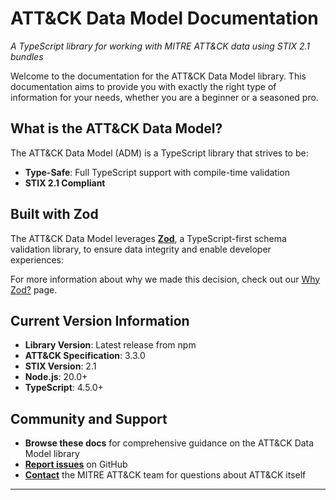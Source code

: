 # ATT&CK Data Model Documentation

*A TypeScript library for working with MITRE ATT&CK data using STIX 2.1 bundles*

Welcome to the documentation for the ATT&CK Data Model library.
This documentation aims to provide you with exactly the right type of information for your needs, whether you are a beginner or a seasoned pro.

## What is the ATT&CK Data Model?

The ATT&CK Data Model (ADM) is a TypeScript library that strives to be:

- **Type-Safe**: Full TypeScript support with compile-time validation
- **STIX 2.1 Compliant**

## Built with Zod

The ATT&CK Data Model leverages **[Zod](https://zod.dev/)**, a TypeScript-first schema validation library, to ensure data integrity and enable developer experiences:

For more information about why we made this decision, check out our [Why Zod?](/docs/principles/why-zod) page.

## Current Version Information

- **Library Version**: Latest release from npm
- **ATT&CK Specification**: 3.3.0
- **STIX Version**: 2.1
- **Node.js**: 20.0+
- **TypeScript**: 4.5.0+

## Community and Support

- **Browse these docs** for comprehensive guidance on the ATT&CK Data Model library
- **[Report issues](https://github.com/mitre-attack/attack-data-model/issues)** on GitHub
- **[Contact](https://attack.mitre.org/resources/engage-with-attack/contact/)** the MITRE ATT&CK team for questions about ATT&CK itself

---

